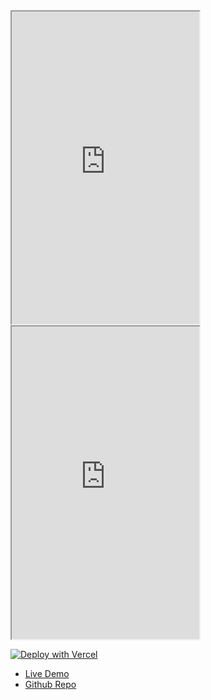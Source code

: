 

<Frame>
<iframe src="https://snippyly-docs.github.io/slides-react-demo"
    className="w-full"
    height="500px"
    title="heuristic-albattani-lm4t9i"
    allow="accelerometer; ambient-light-sensor; camera; encrypted-media; geolocation; gyroscope; hid; microphone; midi; payment; usb; vr; xr-spatial-tracking"
    sandbox="allow-forms allow-modals allow-popups allow-presentation allow-same-origin allow-scripts"
></iframe>
</Frame>

<br/>

<Frame>
<iframe src="https://codesandbox.io/embed/github/Snippyly-Docs/slides-react-demo?fontsize=14&hidenavigation=1&module=%2Fsrc%2FApp.tsx&theme=dark&view=editor"
    className="w-full"
    height="500px"
    title="heuristic-albattani-lm4t9i"
    allow="accelerometer; ambient-light-sensor; camera; encrypted-media; geolocation; gyroscope; hid; microphone; midi; payment; usb; vr; xr-spatial-tracking"
    sandbox="allow-forms allow-modals allow-popups allow-presentation allow-same-origin allow-scripts"
></iframe>
</Frame>

[![Deploy with Vercel](https://vercel.com/button)](https://vercel.com/new/clone?repository-url=https://github.com/Snippyly-Docs/slides-react-demo)


- [Live Demo](https://snippyly-docs.github.io/slides-react-demo)
- [Github Repo](https://github.com/Snippyly-Docs/slides-react-demo)
